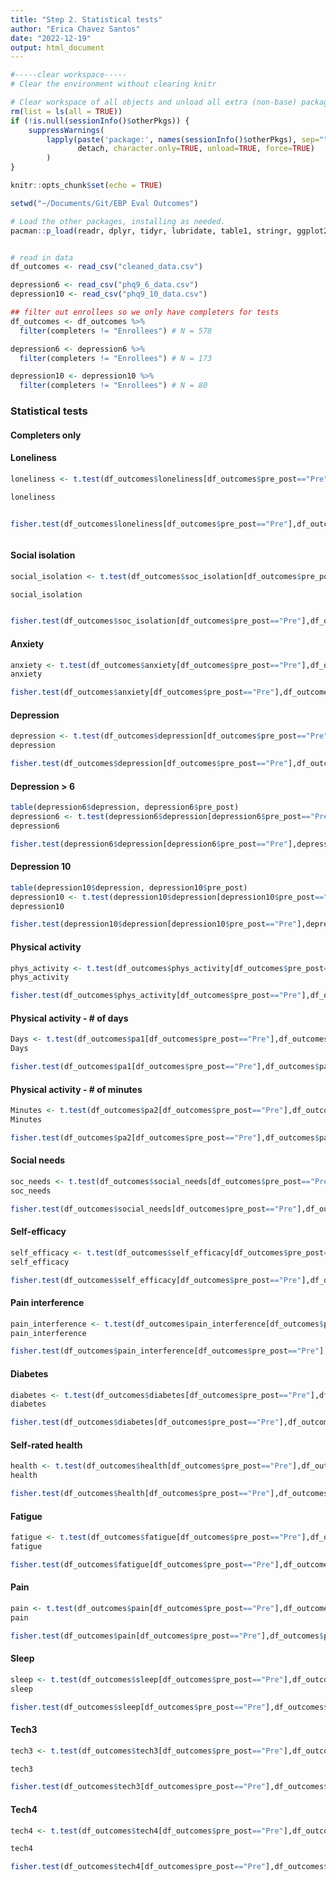 ```yaml
---
title: "Step 2. Statistical tests"
author: "Erica Chavez Santos"
date: "2022-12-19"
output: html_document
---
```



```r
#-----clear workspace-----
# Clear the environment without clearing knitr

# Clear workspace of all objects and unload all extra (non-base) packages
rm(list = ls(all = TRUE))
if (!is.null(sessionInfo()$otherPkgs)) {
    suppressWarnings(
        lapply(paste('package:', names(sessionInfo()$otherPkgs), sep=""),
               detach, character.only=TRUE, unload=TRUE, force=TRUE)
        )
}

```

```r
knitr::opts_chunk$set(echo = TRUE)

setwd("~/Documents/Git/EBP Eval Outcomes")

# Load the other packages, installing as needed.
pacman::p_load(readr, dplyr, tidyr, lubridate, table1, stringr, ggplot2, kableExtra)


# read in data
df_outcomes <- read_csv("cleaned_data.csv") 

depression6 <- read_csv("phq9_6_data.csv") 
depression10 <- read_csv("phq9_10_data.csv") 

## filter out enrollees so we only have completers for tests
df_outcomes <- df_outcomes %>% 
  filter(completers != "Enrollees") # N = 578

depression6 <- depression6 %>% 
  filter(completers != "Enrollees") # N = 173

depression10 <- depression10 %>% 
  filter(completers != "Enrollees") # N = 80


```

### Statistical tests
#### Completers only 

#### Loneliness
```r
loneliness <- t.test(df_outcomes$loneliness[df_outcomes$pre_post=="Pre"],df_outcomes$loneliness[df_outcomes$pre_post=="Post"], paired = TRUE)

loneliness


fisher.test(df_outcomes$loneliness[df_outcomes$pre_post=="Pre"],df_outcomes$loneliness[df_outcomes$pre_post=="Post"], simulate.p.value=TRUE)



```

#### Social isolation
```r
social_isolation <- t.test(df_outcomes$soc_isolation[df_outcomes$pre_post=="Pre"],df_outcomes$soc_isolation[df_outcomes$pre_post=="Post"], paired = TRUE)

social_isolation


fisher.test(df_outcomes$soc_isolation[df_outcomes$pre_post=="Pre"],df_outcomes$soc_isolation[df_outcomes$pre_post=="Post"], simulate.p.value=TRUE)
```


#### Anxiety
```r
anxiety <- t.test(df_outcomes$anxiety[df_outcomes$pre_post=="Pre"],df_outcomes$anxiety[df_outcomes$pre_post=="Post"], paired = TRUE)
anxiety

fisher.test(df_outcomes$anxiety[df_outcomes$pre_post=="Pre"],df_outcomes$anxiety[df_outcomes$pre_post=="Post"], simulate.p.value=TRUE)
```

#### Depression 
```r
depression <- t.test(df_outcomes$depression[df_outcomes$pre_post=="Pre"],df_outcomes$depression[df_outcomes$pre_post=="Post"], paired = TRUE)
depression

fisher.test(df_outcomes$depression[df_outcomes$pre_post=="Pre"],df_outcomes$depression[df_outcomes$pre_post=="Post"], simulate.p.value=TRUE)
```

#### Depression > 6
```r
table(depression6$depression, depression6$pre_post)
depression6 <- t.test(depression6$depression[depression6$pre_post=="Pre"],depression6$depression[depression6$pre_post=="Post"], paired = TRUE)
depression6

fisher.test(depression6$depression[depression6$pre_post=="Pre"],depression6$depression[depression6$pre_post=="Post"], simulate.p.value=TRUE)
```

#### Depression 10
```r
table(depression10$depression, depression10$pre_post)
depression10 <- t.test(depression10$depression[depression10$pre_post=="Pre"],depression10$depression[depression10$pre_post=="Post"], paired = TRUE)
depression10

fisher.test(depression10$depression[depression10$pre_post=="Pre"],depression10$depression[depression10$pre_post=="Post"], simulate.p.value=TRUE)

```


#### Physical activity
```r
phys_activity <- t.test(df_outcomes$phys_activity[df_outcomes$pre_post=="Pre"],df_outcomes$phys_activity[df_outcomes$pre_post=="Post"], paired = TRUE)
phys_activity

fisher.test(df_outcomes$phys_activity[df_outcomes$pre_post=="Pre"],df_outcomes$phys_activity[df_outcomes$pre_post=="Post"], simulate.p.value=TRUE)
```


#### Physical activity - # of days
```r
Days <- t.test(df_outcomes$pa1[df_outcomes$pre_post=="Pre"],df_outcomes$pa1[df_outcomes$pre_post=="Post"], paired = TRUE)
Days

fisher.test(df_outcomes$pa1[df_outcomes$pre_post=="Pre"],df_outcomes$pa1[df_outcomes$pre_post=="Post"], simulate.p.value=TRUE)
```

#### Physical activity - # of minutes
```r
Minutes <- t.test(df_outcomes$pa2[df_outcomes$pre_post=="Pre"],df_outcomes$pa2[df_outcomes$pre_post=="Post"], paired = TRUE)
Minutes

fisher.test(df_outcomes$pa2[df_outcomes$pre_post=="Pre"],df_outcomes$pa2[df_outcomes$pre_post=="Post"], simulate.p.value=TRUE)
```

#### Social needs
```r
soc_needs <- t.test(df_outcomes$social_needs[df_outcomes$pre_post=="Pre"],df_outcomes$social_needs[df_outcomes$pre_post=="Post"], paired = TRUE)
soc_needs

fisher.test(df_outcomes$social_needs[df_outcomes$pre_post=="Pre"],df_outcomes$social_needs[df_outcomes$pre_post=="Post"], simulate.p.value=TRUE)
```

#### Self-efficacy
```r
self_efficacy <- t.test(df_outcomes$self_efficacy[df_outcomes$pre_post=="Pre"],df_outcomes$self_efficacy[df_outcomes$pre_post=="Post"], paired = TRUE)
self_efficacy

fisher.test(df_outcomes$self_efficacy[df_outcomes$pre_post=="Pre"],df_outcomes$self_efficacy[df_outcomes$pre_post=="Post"], simulate.p.value=TRUE)
```


#### Pain interference
```r
pain_interference <- t.test(df_outcomes$pain_interference[df_outcomes$pre_post=="Pre"],df_outcomes$pain_interference[df_outcomes$pre_post=="Post"], paired = TRUE)
pain_interference

fisher.test(df_outcomes$pain_interference[df_outcomes$pre_post=="Pre"],df_outcomes$pain_interference[df_outcomes$pre_post=="Post"], simulate.p.value=TRUE)
```

#### Diabetes
```r
diabetes <- t.test(df_outcomes$diabetes[df_outcomes$pre_post=="Pre"],df_outcomes$diabetes[df_outcomes$pre_post=="Post"], paired = TRUE)
diabetes

fisher.test(df_outcomes$diabetes[df_outcomes$pre_post=="Pre"],df_outcomes$diabetes[df_outcomes$pre_post=="Post"], simulate.p.value=TRUE)
```

#### Self-rated health
```r
health <- t.test(df_outcomes$health[df_outcomes$pre_post=="Pre"],df_outcomes$health[df_outcomes$pre_post=="Post"], paired = TRUE)
health

fisher.test(df_outcomes$health[df_outcomes$pre_post=="Pre"],df_outcomes$health[df_outcomes$pre_post=="Post"], simulate.p.value=TRUE)
```

#### Fatigue
```r
fatigue <- t.test(df_outcomes$fatigue[df_outcomes$pre_post=="Pre"],df_outcomes$fatigue[df_outcomes$pre_post=="Post"], paired = TRUE)
fatigue

fisher.test(df_outcomes$fatigue[df_outcomes$pre_post=="Pre"],df_outcomes$fatigue[df_outcomes$pre_post=="Post"], simulate.p.value=TRUE)
```

#### Pain
```r
pain <- t.test(df_outcomes$pain[df_outcomes$pre_post=="Pre"],df_outcomes$pain[df_outcomes$pre_post=="Post"], paired = TRUE)
pain

fisher.test(df_outcomes$pain[df_outcomes$pre_post=="Pre"],df_outcomes$pain[df_outcomes$pre_post=="Post"], simulate.p.value=TRUE)
```

#### Sleep
```r
sleep <- t.test(df_outcomes$sleep[df_outcomes$pre_post=="Pre"],df_outcomes$sleep[df_outcomes$pre_post=="Post"], paired = TRUE)
sleep

fisher.test(df_outcomes$sleep[df_outcomes$pre_post=="Pre"],df_outcomes$sleep[df_outcomes$pre_post=="Post"], simulate.p.value=TRUE)
```

#### Tech3
```r
tech3 <- t.test(df_outcomes$tech3[df_outcomes$pre_post=="Pre"],df_outcomes$tech3[df_outcomes$pre_post=="Post"], paired = TRUE)

tech3

fisher.test(df_outcomes$tech3[df_outcomes$pre_post=="Pre"],df_outcomes$tech3[df_outcomes$pre_post=="Post"], simulate.p.value=TRUE)
```

#### Tech4
```r
tech4 <- t.test(df_outcomes$tech4[df_outcomes$pre_post=="Pre"],df_outcomes$tech4[df_outcomes$pre_post=="Post"], paired = TRUE)

tech4

fisher.test(df_outcomes$tech4[df_outcomes$pre_post=="Pre"],df_outcomes$tech4[df_outcomes$pre_post=="Post"], simulate.p.value=TRUE)
```

